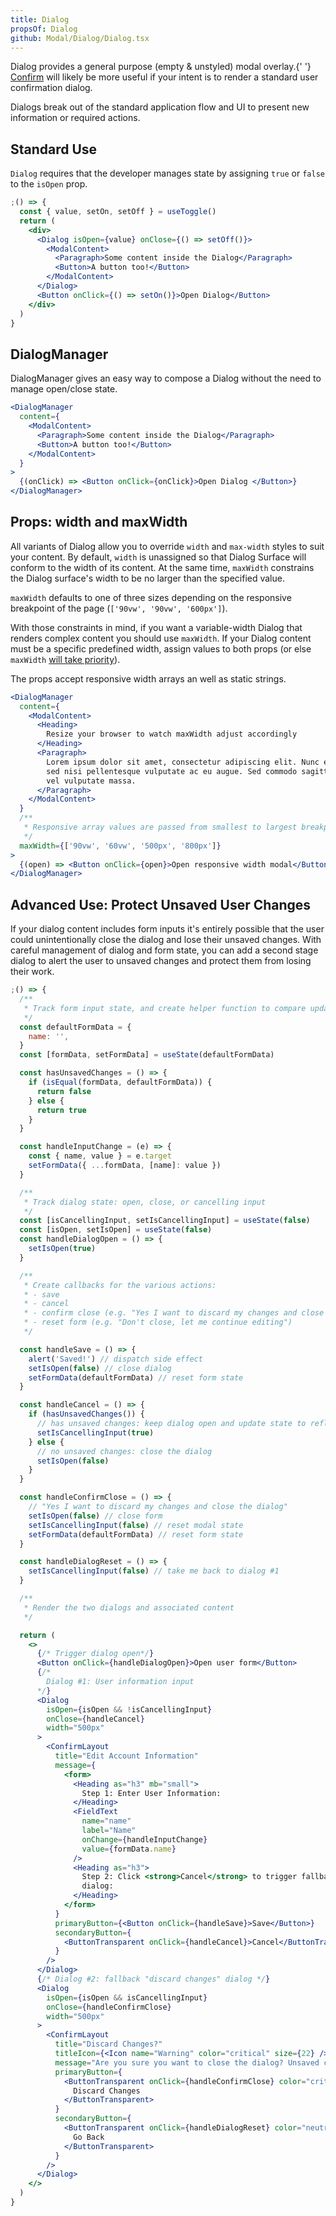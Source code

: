 ```yaml
---
title: Dialog
propsOf: Dialog
github: Modal/Dialog/Dialog.tsx
---
```



<MessageBar intent="warn">
  Dialog provides a general purpose (empty & unstyled) modal overlay.{' '}
  <a href="/components/modals/confirm">Confirm</a> will likely be more useful if
  your intent is to render a standard user confirmation dialog.
</MessageBar>

Dialogs break out of the standard application flow and UI to present new information or required actions.

## Standard Use

`Dialog` requires that the developer manages state by assigning `true` or `false` to the `isOpen` prop.

```jsx
;() => {
  const { value, setOn, setOff } = useToggle()
  return (
    <div>
      <Dialog isOpen={value} onClose={() => setOff()}>
        <ModalContent>
          <Paragraph>Some content inside the Dialog</Paragraph>
          <Button>A button too!</Button>
        </ModalContent>
      </Dialog>
      <Button onClick={() => setOn()}>Open Dialog</Button>
    </div>
  )
}
```

## DialogManager

DialogManager gives an easy way to compose a Dialog without the need to manage open/close state.

```jsx
<DialogManager
  content={
    <ModalContent>
      <Paragraph>Some content inside the Dialog</Paragraph>
      <Button>A button too!</Button>
    </ModalContent>
  }
>
  {(onClick) => <Button onClick={onClick}>Open Dialog </Button>}
</DialogManager>
```

## Props: width and maxWidth

All variants of Dialog allow you to override `width` and `max-width` styles to suit your content. By default, `width` is unassigned so that Dialog Surface will conform to the width of its content. At the same time, `maxWidth` constrains the Dialog surface's width to be no larger than the specified value.

`maxWidth` defaults to one of three sizes depending on the responsive breakpoint of the page (`['90vw', '90vw', '600px']`).

With those constraints in mind, if you want a variable-width Dialog that renders complex content you should use `maxWidth`. If your Dialog content must be a specific predefined width, assign values to both props (or else `maxWidth` [will take priority](https://css-tricks.com/tale-width-max-width/)).

The props accept responsive width arrays an well as static strings.

```jsx
<DialogManager
  content={
    <ModalContent>
      <Heading>
        Resize your browser to watch maxWidth adjust accordingly
      </Heading>
      <Paragraph>
        Lorem ipsum dolor sit amet, consectetur adipiscing elit. Nunc et eros
        sed nisi pellentesque vulputate ac eu augue. Sed commodo sagittis neque,
        vel vulputate massa.
      </Paragraph>
    </ModalContent>
  }
  /**
   * Responsive array values are passed from smallest to largest breakpoints:
   */
  maxWidth={['90vw', '60vw', '500px', '800px']}
>
  {(open) => <Button onClick={open}>Open responsive width modal</Button>}
</DialogManager>
```

## Advanced Use: Protect Unsaved User Changes

If your dialog content includes form inputs it's entirely possible that the user could unintentionally close the dialog and lose their unsaved changes. With careful management of dialog and form state, you can add a second stage dialog to alert the user to unsaved changes and protect them from losing their work.

```jsx
;() => {
  /**
   * Track form input state, and create helper function to compare updated state to default state
   */
  const defaultFormData = {
    name: '',
  }
  const [formData, setFormData] = useState(defaultFormData)

  const hasUnsavedChanges = () => {
    if (isEqual(formData, defaultFormData)) {
      return false
    } else {
      return true
    }
  }

  const handleInputChange = (e) => {
    const { name, value } = e.target
    setFormData({ ...formData, [name]: value })
  }

  /**
   * Track dialog state: open, close, or cancelling input
   */
  const [isCancellingInput, setIsCancellingInput] = useState(false)
  const [isOpen, setIsOpen] = useState(false)
  const handleDialogOpen = () => {
    setIsOpen(true)
  }

  /**
   * Create callbacks for the various actions:
   * - save
   * - cancel
   * - confirm close (e.g. "Yes I want to discard my changes and close the dialog")
   * - reset form (e.g. "Don't close, let me continue editing")
   */

  const handleSave = () => {
    alert('Saved!') // dispatch side effect
    setIsOpen(false) // close dialog
    setFormData(defaultFormData) // reset form state
  }

  const handleCancel = () => {
    if (hasUnsavedChanges()) {
      // has unsaved changes: keep dialog open and update state to reflect attempt at closing the form
      setIsCancellingInput(true)
    } else {
      // no unsaved changes: close the dialog
      setIsOpen(false)
    }
  }

  const handleConfirmClose = () => {
    // "Yes I want to discard my changes and close the dialog"
    setIsOpen(false) // close form
    setIsCancellingInput(false) // reset modal state
    setFormData(defaultFormData) // reset form state
  }

  const handleDialogReset = () => {
    setIsCancellingInput(false) // take me back to dialog #1
  }

  /**
   * Render the two dialogs and associated content
   */

  return (
    <>
      {/* Trigger dialog open*/}
      <Button onClick={handleDialogOpen}>Open user form</Button>
      {/*
        Dialog #1: User information input
      */}
      <Dialog
        isOpen={isOpen && !isCancellingInput}
        onClose={handleCancel}
        width="500px"
      >
        <ConfirmLayout
          title="Edit Account Information"
          message={
            <form>
              <Heading as="h3" mb="small">
                Step 1: Enter User Information:
              </Heading>
              <FieldText
                name="name"
                label="Name"
                onChange={handleInputChange}
                value={formData.name}
              />
              <Heading as="h3">
                Step 2: Click <strong>Cancel</strong> to trigger fallback
                dialog:
              </Heading>
            </form>
          }
          primaryButton={<Button onClick={handleSave}>Save</Button>}
          secondaryButton={
            <ButtonTransparent onClick={handleCancel}>Cancel</ButtonTransparent>
          }
        />
      </Dialog>
      {/* Dialog #2: fallback "discard changes" dialog */}
      <Dialog
        isOpen={isOpen && isCancellingInput}
        onClose={handleConfirmClose}
        width="500px"
      >
        <ConfirmLayout
          title="Discard Changes?"
          titleIcon={<Icon name="Warning" color="critical" size={22} />}
          message="Are you sure you want to close the dialog? Unsaved changes will be lost."
          primaryButton={
            <ButtonTransparent onClick={handleConfirmClose} color="critical">
              Discard Changes
            </ButtonTransparent>
          }
          secondaryButton={
            <ButtonTransparent onClick={handleDialogReset} color="neutral">
              Go Back
            </ButtonTransparent>
          }
        />
      </Dialog>
    </>
  )
}
```
